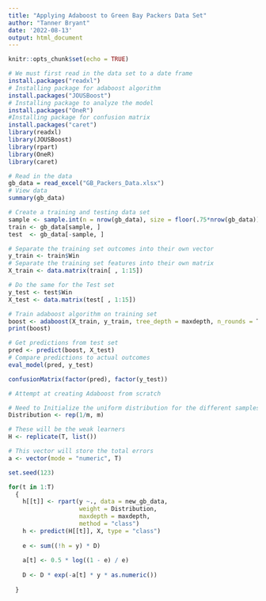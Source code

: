 ```yaml
---
title: "Applying Adaboost to Green Bay Packers Data Set"
author: "Tanner Bryant"
date: '2022-08-13'
output: html_document
---
```


```r
knitr::opts_chunk$set(echo = TRUE)
```

```r
# We must first read in the data set to a date frame
install.packages("readxl")
# Installing package for adaboost algorithm
install.packages("JOUSBoost")
# Installing package to analyze the model
install.packages("OneR")
#Installing package for confusion matrix
install.packages("caret")
library(readxl)
library(JOUSBoost)
library(rpart)
library(OneR)
library(caret)

# Read in the data
gb_data = read_excel("GB_Packers_Data.xlsx")
# View data 
summary(gb_data)

# Create a training and testing data set
sample <- sample.int(n = nrow(gb_data), size = floor(.75*nrow(gb_data)), replace = F)
train <- gb_data[sample, ]
test  <- gb_data[-sample, ]

# Separate the training set outcomes into their own vector
y_train <- train$Win 
# Separate the training set features into their own matrix
X_train <- data.matrix(train[ , 1:15])

# Do the same for the Test set
y_test <- test$Win 
X_test <- data.matrix(test[ , 1:15])

# Train adaboost algorithm on training set
boost <- adaboost(X_train, y_train, tree_depth = maxdepth, n_rounds = T)
print(boost)

# Get predictions from test set
pred <- predict(boost, X_test)
# Compare predictions to actual outcomes
eval_model(pred, y_test)

confusionMatrix(factor(pred), factor(y_test))

```


```r
# Attempt at creating Adaboost from scratch

# Need to Initialize the uniform distribution for the different samples
Distribution <- rep(1/m, m)

# These will be the weak learners
H <- replicate(T, list())

# This vector will store the total errors
a <- vector(mode = "numeric", T)

set.seed(123)
```

```r
for(t in 1:T) 
  {
    h[[t]] <- rpart(y ~., data = new_gb_data, 
                    weight = Distribution, 
                    maxdepth = maxdepth,
                    method = "class")
    h <- predict(H[[t]], X, type = "class")
    
    e <- sum((!h = y) * D)
    
    a[t] <- 0.5 * log((1 - e) / e)
    
    D <- D * exp(-a[t] * y * as.numeric())
  
  }


```


